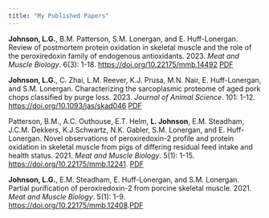 ```yaml
---
title: "My Published Papers"
---
```


**Johnson, L.G.**, B.M. Patterson, S.M. Lonergan, and E. Huff-Lonergan. Review of postmortem protein oxidation in skeletal muscle and the role of the peroxiredoxin family of endogenous antioxidants. 2023. <em>Meat and Muscle Biology</em>. 6(3): 1-18. <https://doi.org/10.22175/mmb.14492> [PDF](Review-mmb-2023.pdf)

**Johnson, L.G.**, C. Zhai, L.M. Reever, K.J. Prusa, M.N. Nair, E. Huff-Lonergan, and S.M. Lonergan. Characterizing the sarcoplasmic proteome of aged pork chops classified by purge loss. 2023. <em>Journal of Animal Science</em>. 101: 1-12. <https://doi.org/10.1093/jas/skad046> [PDF](jas-2023.pdf)

Patterson, B.M., A.C. Outhouse, E.T. Helm, **L. Johnson**, E.M. Steadham, J.C.M. Dekkers, K.J.Schwartz, N.K. Gabler, S.M. Lonergan, and E. Huff-Lonergan. Novel observations of peroxiredoxin-2 profile and protein oxidation in skeletal muscle from pigs of differing residual feed intake and health status. 2021. <em>Meat and Muscle Biology</em>. 5(1): 1-15. <https://doi.org/10.22175/mmb.12241>. [PDF](Novel-mmb-2021.pdf)

**Johnson, L.G.**, E.M. Steadham, E. Huff-Lonergan, and S.M. Lonergan. Partial purification of peroxiredoxin-2 from porcine skeletal muscle. 2021. <em>Meat and Muscle Biology</em>. 5(1): 1-9. <https://doi.org/10.22175/mmb.12408>.[PDF](Purification-mmb-2021.pdf)
